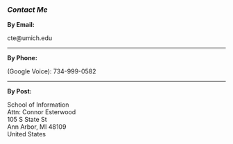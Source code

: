 <link rel="stylesheet" href="styles.css" type="text/css">

<link rel="stylesheet" href="https://cdnjs.cloudflare.com/ajax/libs/font-awesome/4.7.0/css/font-awesome.min.css">


### *Contact Me*

**By Email:**

cte@umich.edu

---

**By Phone:**

(Google Voice): 734-999-0582

---

**By Post:** 

School of Information </br>
Attn: Connor Esterwood </br>
105 S State St </br>
Ann Arbor, MI 48109 </br>
United States </br>